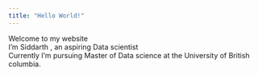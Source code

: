 ```yaml
---
title: "Hello World!"
---
```


Welcome to my website <br>
I'm Siddarth , an aspiring Data scientist <br>
Currently I'm pursuing Master of Data science at the University of British columbia.
